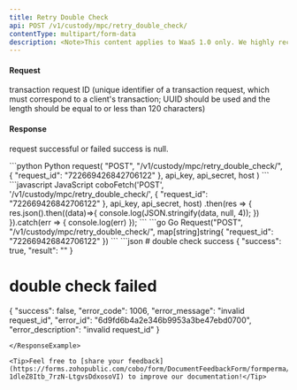 ```yaml
---
title: Retry Double Check
api: POST /v1/custody/mpc/retry_double_check/ 
contentType: multipart/form-data
description: <Note>This content applies to WaaS 1.0 only. We highly recommend that you upgrade to [WaaS 2.0](https://www.cobo.com/developers/v2/guides/overview/introduction).</Note> This endpoint retries a double check for a withdraw request with the given request_id. The request must be a POST request and the user must have all permissions. The endpoint retrieves the withdraw request with the given request_id and checks if it exists and has a status of 'STATUS_WAITING_DOUBLE_CHECK'. If the request is valid, the endpoint locks the record and processes the withdraw request with the 'process_waiting_double_check_withdraw_request' method from the CustodyService class.
---
```

#### Request
<ParamField body="request_id" type="String" required>transaction request ID (unique identifier of a transaction request, which must correspond to a client's transaction; UUID should be used and the length should be equal to or less than 120 characters)</ParamField>

#### Response
<ResponseField name="success" type="bool">request successful or failed</ResponseField>
<ResponseField name="result" type="object">success is null. </ResponseField>

<RequestExample>
```python Python
request(
    "POST",
    "/v1/custody/mpc/retry_double_check/",
    {
        "request_id": "722669426842706122"
    },
    api_key, api_secret, host
)
```
```javascript JavaScript
coboFetch('POST', '/v1/custody/mpc/retry_double_check/', {
    "request_id": "722669426842706122"
}, api_key, api_secret, host)
    .then(res => {
        res.json().then((data)=>{
            console.log(JSON.stringify(data, null, 4));
        })
    }).catch(err => {
        console.log(err)
    });
```
```go Go
Request("POST", "/v1/custody/mpc/retry_double_check/", map[string]string{
    "request_id": "722669426842706122"
})
```
</RequestExample>

<ResponseExample>
```json
# double check success
{
  "success": true,
  "result": ""
}

# double check failed
{
  "success": false,
  "error_code": 1006,
  "error_message": "invalid request_id",
  "error_id": "6d9fd6b4a2e346b9953a3be47ebd0700",
  "error_description": "invalid request_id"
}

```
</ResponseExample>

<Tip>Feel free to [share your feedback](https://forms.zohopublic.com/cobo/form/DocumentFeedbackForm/formperma/QvLOhxJv1_JMsJ-1dleZ8Itb_7rzN-LtgvsDdxosoVI) to improve our documentation!</Tip>